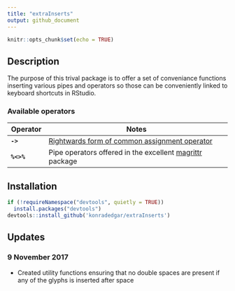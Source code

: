 ```yaml
---
title: "extraInserts"
output: github_document
---
```


```r
knitr::opts_chunk$set(echo = TRUE)
```

## Description

The purpose of this trival package is to offer a set of conveniance functions inserting various pipes and operators so those can be conveniently linked to keyboard shortcuts in RStudio.

### Available operators

| Operator      | Notes                                                         |
| ------------- | ------------------------------------------------------------- |
| **`->`**      | [Rightwards form of common assignment operator][1]            |
| **`%<>%`**    | Pipe operators offered in the excellent [magrittr][2] package |

## Installation

```r
if (!requireNamespace("devtools", quietly = TRUE))
  install.packages("devtools")
devtools::install_github('konradedgar/extraInserts')
```

## Updates

### 9 November 2017
 - Created utility functions ensuring that no double spaces are present if any of the glyphs is inserted after space 

[1]: https://stat.ethz.ch/R-manual/R-devel/library/base/html/assignOps.html
[2]: https://cran.r-project.org/web/packages/magrittr/vignettes/magrittr.html 
